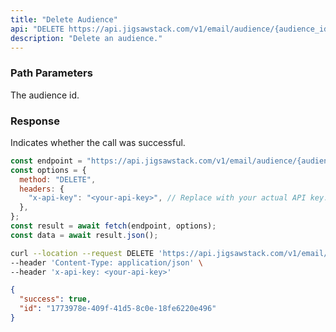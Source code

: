 ```yaml
---
title: "Delete Audience"
api: "DELETE https://api.jigsawstack.com/v1/email/audience/{audience_id}"
description: "Delete an audience."
---
```


### Path Parameters

<ParamField path="audience_id" type="string" required>
  The audience id.
</ParamField>

<Snippet file="header.mdx" />

### Response

<ResponseField name="success" type="boolean">
  Indicates whether the call was successful.
</ResponseField>

<RequestExample>

```javascript Node.js
const endpoint = "https://api.jigsawstack.com/v1/email/audience/{audience_id}";
const options = {
  method: "DELETE",
  headers: {
    "x-api-key": "<your-api-key>", // Replace with your actual API key.
  },
};
const result = await fetch(endpoint, options);
const data = await result.json();
```

```bash cURL
curl --location --request DELETE 'https://api.jigsawstack.com/v1/email/audience/{audience_id}' \
--header 'Content-Type: application/json' \
--header 'x-api-key: <your-api-key>'
```

</RequestExample>

<ResponseExample>

```json Response
{
  "success": true,
  "id": "1773978e-409f-41d5-8c0e-18fe6220e496"
}
```

</ResponseExample>
